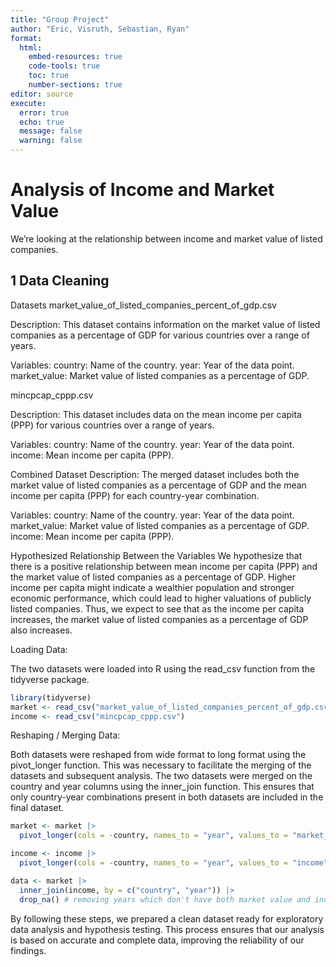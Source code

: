 ---
title: "Group Project"
author: "Eric, Visruth, Sebastian, Ryan"
format: 
  html:
    embed-resources: true
    code-tools: true
    toc: true
    number-sections: true
editor: source
execute: 
  error: true
  echo: true
  message: false
  warning: false
---

# Analysis of Income and Market Value

We're looking at the relationship between income and market value of listed companies.

## 1 Data Cleaning

Datasets
market_value_of_listed_companies_percent_of_gdp.csv

Description: This dataset contains information on the market value of listed companies as a percentage of GDP for various countries over a range of years.

Variables:
country: Name of the country.
year: Year of the data point.
market_value: Market value of listed companies as a percentage of GDP.

mincpcap_cppp.csv

Description: This dataset includes data on the mean income per capita (PPP) for various countries over a range of years.

Variables:
country: Name of the country.
year: Year of the data point.
income: Mean income per capita (PPP).

Combined Dataset
Description: The merged dataset includes both the market value of listed companies as a percentage of GDP and the mean income per capita (PPP) for each country-year combination.

Variables:
country: Name of the country.
year: Year of the data point.
market_value: Market value of listed companies as a percentage of GDP.
income: Mean income per capita (PPP).

Hypothesized Relationship Between the Variables
We hypothesize that there is a positive relationship between mean income per capita (PPP) and the market value of listed companies as a percentage of GDP. Higher income per capita might indicate a wealthier population and stronger economic performance, which could lead to higher valuations of publicly listed companies. Thus, we expect to see that as the income per capita increases, the market value of listed companies as a percentage of GDP also increases.

Loading Data:

The two datasets were loaded into R using the read_csv function from the tidyverse package.

```{r setup}
library(tidyverse)
market <- read_csv("market_value_of_listed_companies_percent_of_gdp.csv")
income <- read_csv("mincpcap_cppp.csv")
```

Reshaping / Merging Data:

Both datasets were reshaped from wide format to long format using the pivot_longer function. This was necessary to facilitate the merging of the datasets and subsequent analysis. The two datasets were merged on the country and year columns using the inner_join function. This ensures that only country-year combinations present in both datasets are included in the final dataset.

```{r}
market <- market |>
  pivot_longer(cols = -country, names_to = "year", values_to = "market_value")

income <- income |>
  pivot_longer(cols = -country, names_to = "year", values_to = "income")

data <- market |>
  inner_join(income, by = c("country", "year")) |>
  drop_na() # removing years which don't have both market value and income data
```

By following these steps, we prepared a clean dataset ready for exploratory data analysis and hypothesis testing. This process ensures that our analysis is based on accurate and complete data, improving the reliability of our findings.
